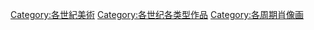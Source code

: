 [[Category:各世紀美術|Category:各世紀美術]]
[[Category:各世纪各类型作品|Category:各世纪各类型作品]]
[[Category:各周期肖像画|Category:各周期肖像画]]